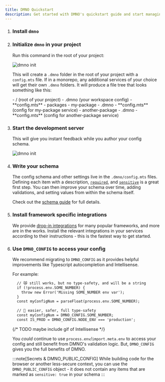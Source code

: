 ```yaml
---
title: DMNO Quickstart
description: Get started with DMNO's quickstart guide and start managing your configuration more effectively.
---
```




<Steps>

1. ### **Install `dmno`**
    <TabbedCode packageName="dmno" />

2. ### **Initialize `dmno` in your project**

    Run this command in the root of your project:
    <TabbedCode command="dmno init" />

    ![dmno init](../../../../assets/tapes/init.gif)

    This will create a `.dmno` folder in the root of your project with a `config.mts` file. If in a monorepo, any additional services of your choice will get their own `.dmno` folders. It will produce a file tree that looks something like this:

    <FileTree>
    - / (root of your project)
      - .dmno (your workspace config)
        - **config.mts**
      - packages
        - my-package
          - .dmno 
            - **config.mts** (config for my-package service)
        - another-package
          - .dmno
            - **config.mts** (config for another-package service)

    </FileTree>

3. ### **Start the development server**

    This will give you instant feedback while you author your config schema.
    <TabbedCode command="dmno dev" />

    ![dmno init](../../../../assets/tapes/dev.gif)

4. ### **Write your schema**

    The config schema and other settings live in the `.dmno/config.mts` files. Defining each item with a description, [`required`](/docs/guides/schema#validations--required-config), and [`sensitive`](/docs/guides/schema#secrets--security) is a great first step. You can then improve your schema over time, adding validations, and setting values from within the schema itself.

    Check out the [schema guide](/docs/guides/schema) for full details.

5. ### **Install framework specific integrations**

    We provide [drop-in integrations](/docs/integrations/overview) for many popular frameworks, and more are in the works. Install the relevant integrations in your services according to their instructions - this is the fastest way to get started.

6. ### **Use `DMNO_CONFIG` to access your config** 

     We recommend migrating to `DMNO_CONFIG` as it provides helpful improvements like Typescript autocompletion and Intellisense.
      
    For example:
    ```diff lang="ts" ins="DMNO_CONFIG."
      // 😿 still works, but no type-safety, and will be a string
      if (!process.env.SOME_NUMBER) {
        throw new Error('Missing SOME_NUMBER env var');
      }
      const myConfigNum = parseFloat(process.env.SOME_NUMBER);
      
      // 🎉 easier, safer, full type-safety
      const myConfigNum = DMNO_CONFIG.SOME_NUMBER;
      const IS_PROD = DMNO_CONFIG.NODE_ENV === 'production';
    ```
    {/* TODO maybe include gif of Intellisense */}

    You _could_ continue to use `process.env`/`import.meta.env` to access your config and still benefit from DMNO's validation logic. But, `DMNO_CONFIG` gives you the full benefits of DMNO.

    :::note[Secrets & DMNO_PUBLIC_CONFIG]
    While building code for the browser or another less-secure context, you can use the `DMNO_PUBLIC_CONFIG` object - it does not contain any items that are marked as `sensitive: true` in your schema
    :::

</Steps>


